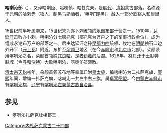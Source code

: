 {{unreferenced|time=2020-03-29T15:05:57+00:00}}
'''喀喇沁部'''（{{mong|m=ᠬᠠᠷᠠᠴᠢᠨ|k=	Харчин|z=	Qaracin}}），又译哈喇臣、哈喇慎、哈拉克亲，是[[明代|明代]]、[[清朝|清朝]]蒙古部落。名称源于[[元朝|元朝]]的哈剌赤（牧人、制黑[[马奶酒|马奶酒]]者，“喀喇”即[[黑|黑]]），融入一部分[[欽察|欽察]]人和[[康里|康里]]人。

15世纪前半叶属[[孛来|孛来]]，15世纪末为亦卜剌统领的[[永谢布部|永谢布部]]十营之一。1510年，[[达延汗|达延汗]]击败亦卜剌，喀喇沁分七鄂托克（鄂托克为万户之下的军事行政单位），成为组成永谢布万户的部落之一。后由达延汗之孙[[昆都力哈|昆都力哈]]统领，牧地在[[明朝|明朝]]独石口边外开平（[[元上都|元上都]]）附近，东扩至[[朵颜卫|朵颜卫]]地区（在今[[赤峰市|赤峰市]]和[[北京市|北京市]]北部）。朵颜袭用喀喇沁之名，朵颜首领姓[[兀良哈三卫|兀良哈]]，是[[者勒蔑|者勒蔑]]的后裔。1628年，[[林丹汗|林丹汗]]于土默特赵城（今[[呼和浩特|呼和浩特]]）大败喀喇沁，喀喇沁部溃散。

[[清太宗|清太宗]][[天聪|天聪]]初年，朵颜首领苏布地等率属归附[[皇太极|皇太极]]，编喀喇沁为二扎萨克旗，[[康熙|康熙]]年间，增编一扎萨克旗，喀喇沁一共左中右三旗，属[[卓索图盟|卓索图盟]]。今[[内蒙古|内蒙古]][[赤峰市|赤峰市]]有[[喀喇沁旗|喀喇沁旗]]，[[辽宁|辽宁]]有[[喀喇沁左翼蒙古族自治县|喀喇沁左翼蒙古族自治县]]。 

==参见==
*[[喀喇沁扎萨克杜棱郡王|喀喇沁扎萨克杜棱郡王]]

{{蒙古族}}
{{清代蒙古}}

[[Category:内札萨克蒙古二十四部|Category:内札萨克蒙古二十四部]]